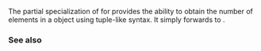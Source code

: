 {{cpp/title|tuple_size&lt;small&gt;&lt;std::experimental::ranges::tagged&gt;&lt;/small&gt;}}
{{cpp/experimental/ranges/utility/tagged/navbar}}
{{ddcl|since=ranges| 
template&lt; class Base, class... Tags &gt;
struct tuple_size&lt;std::experimental::ranges::tagged&lt;Base, Tags...&gt;&gt;
    : std::tuple_size&lt;Base&gt; {};
}}

The partial specialization of {{c|std::tuple_size}} for {{tt|tagged}} provides the ability to obtain the number of elements in a {{tt|tagged}} object using tuple-like syntax. It simply forwards to {{c|std::tuple_size&lt;Base&gt;}}.

{{cpp/types/integral_constant/inherit2|{{c|std::tuple_size&lt;Base&gt;::value}}|std::size_t}}

===See also===
{{dsc begin}}
{{dsc inc|cpp/utility/tuple/dsc tuple_size}}
{{dsc inc|cpp/container/array/dsc tuple_size}}
{{dsc inc|cpp/utility/pair/dsc tuple_size}}
{{dsc inc|cpp/experimental/ranges/utility/tagged/dsc tuple_element}}
{{dsc end}}

{{langlinks|zh}}